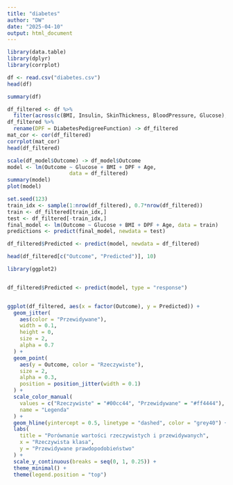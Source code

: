 ```yaml
---
title: "diabetes"
author: "DW"
date: "2025-04-10"
output: html_document
---
```

```r
library(data.table)
library(dplyr)
library(corrplot)
```

```r
df <- read.csv("diabetes.csv")
head(df)
```
```r
summary(df)

```
```r
df_filtered <- df %>%
  filter(across(c(BMI, Insulin, SkinThickness, BloodPressure, Glucose), ~ .x != 0))
df_filtered %>%
  rename(DPF = DiabetesPedigreeFunction) -> df_filtered
mat_cor <- cor(df_filtered)
corrplot(mat_cor)
head(df_filtered)

```

```r
scale(df_model$Outcome) -> df_model$Outcome
model <- lm(Outcome ~ Glucose + BMI + DPF + Age, 
                    data = df_filtered)
summary(model)
plot(model)
```
```r

set.seed(123)
train_idx <- sample(1:nrow(df_filtered), 0.7*nrow(df_filtered))
train <- df_filtered[train_idx,]
test <- df_filtered[-train_idx,]
final_model <- lm(Outcome ~ Glucose + BMI + DPF + Age, data = train)
predictions <- predict(final_model, newdata = test)
```

```r
df_filtered$Predicted <- predict(model, newdata = df_filtered)

head(df_filtered[c("Outcome", "Predicted")], 10)
```

```r
library(ggplot2)


df_filtered$Predicted <- predict(model, type = "response")


ggplot(df_filtered, aes(x = factor(Outcome), y = Predicted)) +
  geom_jitter(
    aes(color = "Przewidywane"), 
    width = 0.1, 
    height = 0, 
    size = 2, 
    alpha = 0.7
  ) +
  geom_point(
    aes(y = Outcome, color = "Rzeczywiste"), 
    size = 2, 
    alpha = 0.3,
    position = position_jitter(width = 0.1)
  ) +
  scale_color_manual(
    values = c("Rzeczywiste" = "#00cc44", "Przewidywane" = "#ff4444"),
    name = "Legenda"
  ) +
  geom_hline(yintercept = 0.5, linetype = "dashed", color = "grey40") +
  labs(
    title = "Porównanie wartości rzeczywistych i przewidywanych",
    x = "Rzeczywista klasa",
    y = "Przewidywane prawdopodobieństwo"
  ) +
  scale_y_continuous(breaks = seq(0, 1, 0.25)) +
  theme_minimal() +
  theme(legend.position = "top")
```

